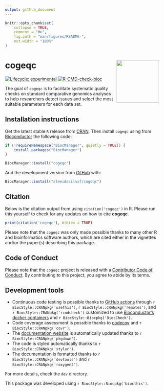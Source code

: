 ```yaml
---
output: github_document
---
```


<!-- README.md is generated from README.Rmd. Please edit that file -->

```r
knitr::opts_chunk$set(
    collapse = TRUE,
    comment = "#>",
    fig.path = "man/figures/README-",
    out.width = "100%"
)
```

# cogeqc <img src='man/figures/logo.png' align="right" height="139" />

<!-- badges: start -->
[![Lifecycle: experimental](https://img.shields.io/badge/lifecycle-experimental-orange.svg)](https://lifecycle.r-lib.org/articles/stages.html#experimental)
[![R-CMD-check-bioc](https://github.com/almeidasilvaf/cogeqc/workflows/R-CMD-check-bioc/badge.svg)](https://github.com/almeidasilvaf/cogeqc/actions)
<!-- badges: end -->

The goal of `cogeqc` is to facilitate systematic quality checks on standard comparative genomics analyses to help researchers detect issues and select the most suitable parameters for each data set.

## Installation instructions

Get the latest stable `R` release from [CRAN](http://cran.r-project.org/). Then install `cogeqc` using from [Bioconductor](http://bioconductor.org/) the following code:

```r
if (!requireNamespace("BiocManager", quietly = TRUE)) {
    install.packages("BiocManager")
}

BiocManager::install("cogeqc")
```

And the development version from [GitHub](https://github.com/almeidasilvaf/cogeqc) with:

```r
BiocManager::install("almeidasilvaf/cogeqc")
```

## Citation

Below is the citation output from using `citation('cogeqc')` in R. Please
run this yourself to check for any updates on how to cite __cogeqc__.

```r
print(citation('cogeqc'), bibtex = TRUE)
```

Please note that the `cogeqc` was only made possible thanks to many other R and bioinformatics software authors, which are cited either in the vignettes and/or the paper(s) describing this package.

## Code of Conduct

Please note that the `cogeqc` project is released with a [Contributor Code of Conduct](http://bioconductor.org/about/code-of-conduct/). By contributing to this project, you agree to abide by its terms.

## Development tools

* Continuous code testing is possible thanks to [GitHub actions](https://www.tidyverse.org/blog/2020/04/usethis-1-6-0/)  through `r BiocStyle::CRANpkg('usethis')`, `r BiocStyle::CRANpkg('remotes')`, and `r BiocStyle::CRANpkg('rcmdcheck')` customized to use [Bioconductor's docker containers](https://www.bioconductor.org/help/docker/) and `r BiocStyle::Biocpkg('BiocCheck')`.
* Code coverage assessment is possible thanks to [codecov](https://codecov.io/gh) and `r BiocStyle::CRANpkg('covr')`.
* The [documentation website](http://almeidasilvaf.github.io/cogeqc) is automatically updated thanks to `r BiocStyle::CRANpkg('pkgdown')`.
* The code is styled automatically thanks to `r BiocStyle::CRANpkg('styler')`.
* The documentation is formatted thanks to `r BiocStyle::CRANpkg('devtools')` and `r BiocStyle::CRANpkg('roxygen2')`.

For more details, check the `dev` directory.

This package was developed using `r BiocStyle::Biocpkg('biocthis')`.


